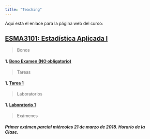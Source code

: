 ```yaml
---
title: "Teaching"
---
```


Aquí esta el enlace para la página web del curso:

## [ESMA3101: Estadística Aplicada I](https://didier-murillo.netlify.com/Contents/)


> Bonos

#### 1.   [Bono Examen (NO obligatorio)](https://didier-murillo.netlify.com/Bono_Examen/)


> Tareas


#### 1.   [Tarea 1](https://didier-murillo.netlify.com/Tarea1/)


> Laboratorios 

#### 1.   [Laboratorio 1](https://didier-murillo.netlify.com/Lab1/)


> Exámenes

##### Primer exámen parcial miércoles 21 de marzo de 2018. Horario de la Clase. 

